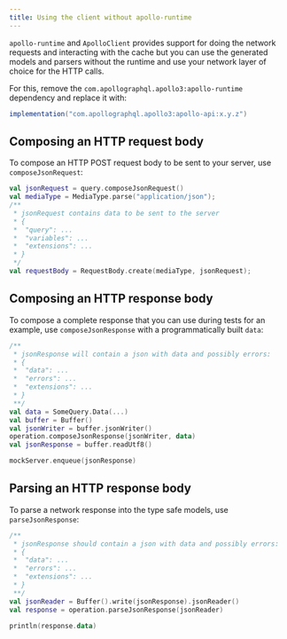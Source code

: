 ```yaml
---
title: Using the client without apollo-runtime
---
```



`apollo-runtime` and `ApolloClient` provides support for doing the network requests and interacting with the cache but you can use the generated models and parsers without the runtime and use your network layer of choice for the HTTP calls.

For this, remove the `com.apollographql.apollo3:apollo-runtime` dependency and replace it with:

```kotlin:title=build.gradle
implementation("com.apollographql.apollo3:apollo-api:x.y.z")
```

## Composing an HTTP request body

To compose an HTTP POST request body to be sent to your server, use `composeJsonRequest`:

<MultiCodeBlock>

```kotlin
val jsonRequest = query.composeJsonRequest()
val mediaType = MediaType.parse("application/json");
/**
 * jsonRequest contains data to be sent to the server
 * {
 *  "query": ...
 *  "variables": ...
 *  "extensions": ...
 * }
 */
val requestBody = RequestBody.create(mediaType, jsonRequest);
```

</MultiCodeBlock>


## Composing an HTTP response body

To compose a complete response that you can use during tests for an example, use `composeJsonResponse` with a programmatically built `data`:

```kotlin
/**
 * jsonResponse will contain a json with data and possibly errors:
 * {
 *  "data": ...
 *  "errors": ...
 *  "extensions": ...
 * }
 **/
val data = SomeQuery.Data(...)
val buffer = Buffer()
val jsonWriter = buffer.jsonWriter()
operation.composeJsonResponse(jsonWriter, data)
val jsonResponse = buffer.readUtf8()

mockServer.enqueue(jsonResponse)
```

## Parsing an HTTP response body

To parse a network response into the type safe models, use `parseJsonResponse`:

```kotlin
/**
 * jsonResponse should contain a json with data and possibly errors:
 * {
 *  "data": ...
 *  "errors": ...
 *  "extensions": ...
 * }
 **/
val jsonReader = Buffer().write(jsonResponse).jsonReader()
val response = operation.parseJsonResponse(jsonReader)

println(response.data)
```

